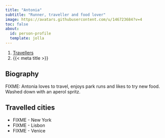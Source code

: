 ```yaml
---
title: "Antonia"
subtitle: "Runner, traveller and food lover"
image: https://avatars.githubusercontent.com/u/146723684?v=4
toc: false
about:
  id: person-profile
  template: jolla
---
```


```{=html}
<nav aria-label="breadcrumb">
  <ol class="breadcrumb">
    <li class="breadcrumb-item"><a href="../travellers.html">Travellers</a></li>
    <li class="breadcrumb-item active" aria-current="page">{{< meta title >}}</li>
  </ol>
</nav>
```

:::{#person-profile}
:::

## Biography

FIXME: Antonia loves to travel, enjoys park runs and likes to try new food. Washed down with an aperol spritz. 

## Travelled cities

- FIXME - New York
- FIXME - Lisbon
- FIXME - Venice
